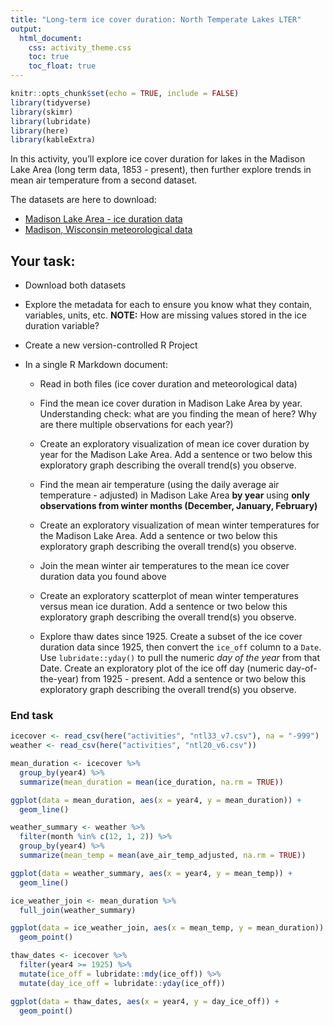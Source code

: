```yaml
---
title: "Long-term ice cover duration: North Temperate Lakes LTER"
output: 
  html_document:
    css: activity_theme.css
    toc: true
    toc_float: true
---
```


```r
knitr::opts_chunk$set(echo = TRUE, include = FALSE)
library(tidyverse)
library(skimr)
library(lubridate)
library(here)
library(kableExtra)
```

In this activity, you'll explore ice cover duration for lakes in the Madison Lake Area (long term data, 1853 - present), then further explore trends in mean air temperature from a second dataset. 

The datasets are here to download: 

- [Madison Lake Area - ice duration data](https://portal.edirepository.org/nis/mapbrowse?packageid=knb-lter-ntl.33.35)
- [Madison, Wisconsin meteorological data](https://portal.edirepository.org/nis/mapbrowse?packageid=knb-lter-ntl.20.32)

## Your task: 

- Download both datasets

- Explore the metadata for each to ensure you know what they contain, variables, units, etc. **NOTE:** How are missing values stored in the ice duration variable?

- Create a new version-controlled R Project 

- In a single R Markdown document:

  - Read in both files (ice cover duration and meteorological data)
  
  - Find the mean ice cover duration in Madison Lake Area by year. Understanding check: what are you finding the mean of here? Why are there multiple observations for each year?)
  
  - Create an exploratory visualization of mean ice cover duration by year for the Madison Lake Area. Add a sentence or two below this exploratory graph describing the overall trend(s) you observe. 
  
  - Find the mean air temperature (using the daily average air temperature - adjusted) in Madison Lake Area **by year** using **only observations from winter months (December, January, February)**
  
  - Create an exploratory visualization of mean winter temperatures for the Madison Lake Area. Add a sentence or two below this exploratory graph describing the overall trend(s) you observe.
  
  - Join the mean winter air temperatures to the mean ice cover duration data you found above
  
  - Create an exploratory scatterplot of mean winter temperatures versus mean ice duration. Add a sentence or two below this exploratory graph describing the overall trend(s) you observe. 
  
  - Explore thaw dates since 1925. Create a subset of the ice cover duration data since 1925, then convert the `ice_off` column to a `Date`. Use `lubridate::yday()` to pull the numeric *day of the year* from that Date. Create an exploratory plot of the ice off day (numeric day-of-the-year) from 1925 - present. Add a sentence or two below this exploratory graph describing the overall trend(s) you observe. 
  
### End task
  
  
```r
icecover <- read_csv(here("activities", "ntl33_v7.csv"), na = "-999")
weather <- read_csv(here("activities", "ntl20_v6.csv"))
```

```r
mean_duration <- icecover %>% 
  group_by(year4) %>% 
  summarize(mean_duration = mean(ice_duration, na.rm = TRUE))

ggplot(data = mean_duration, aes(x = year4, y = mean_duration)) +
  geom_line()

```


```r
weather_summary <- weather %>% 
  filter(month %in% c(12, 1, 2)) %>% 
  group_by(year4) %>% 
  summarize(mean_temp = mean(ave_air_temp_adjusted, na.rm = TRUE))
```

```r
ggplot(data = weather_summary, aes(x = year4, y = mean_temp)) +
  geom_line()
```

```r
ice_weather_join <- mean_duration %>% 
  full_join(weather_summary)
```

```r
ggplot(data = ice_weather_join, aes(x = mean_temp, y = mean_duration)) +
  geom_point()
```
```r
thaw_dates <- icecover %>% 
  filter(year4 >= 1925) %>% 
  mutate(ice_off = lubridate::mdy(ice_off)) %>% 
  mutate(day_ice_off = lubridate::yday(ice_off))

ggplot(data = thaw_dates, aes(x = year4, y = day_ice_off)) +
  geom_point()
```

